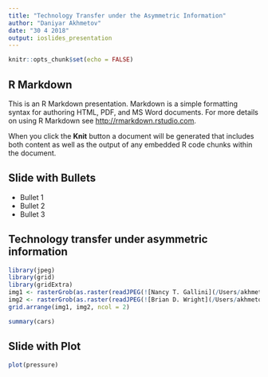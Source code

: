 ```yaml
---
title: "Technology Transfer under the Asymmetric Information"
author: "Daniyar Akhmetov"
date: "30 4 2018"
output: ioslides_presentation
---
```


```r
knitr::opts_chunk$set(echo = FALSE)
```

## R Markdown

This is an R Markdown presentation. Markdown is a simple formatting syntax for authoring HTML, PDF, and MS Word documents. For more details on using R Markdown see <http://rmarkdown.rstudio.com>.

When you click the **Knit** button a document will be generated that includes both content as well as the output of any embedded R code chunks within the document.

## Slide with Bullets

- Bullet 1
- Bullet 2
- Bullet 3

## Technology transfer under asymmetric information

```r
library(jpeg)
library(grid)
library(gridExtra)
img1 <- rasterGrob(as.raster(readJPEG(![Nancy T. Gallini](/Users/akhmetod88/Technology Transfer under the Asymmetric Information/images/cropped-jpg_profile_Nancy-Gallini.jpeg)), interpolate = FALSE)
img2 <- rasterGrob(as.raster(readJPEG(![Brian D. Wright](/Users/akhmetod88/Technology Transfer under the Asymmetric Information/images/picture-11939-1414095544.jpeg)), interpolate = FALSE)
grid.arrange(img1, img2, ncol = 2)
```



```r
summary(cars)
```

## Slide with Plot

```r
plot(pressure)
```

